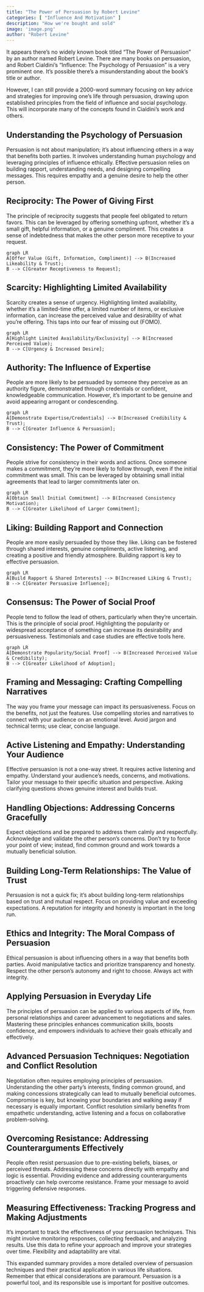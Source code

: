 ```yaml
---
title: "The Power of Persuasion by Robert Levine"
categories: [ "Influence And Motivation" ]
description: "How we're bought and sold"
image: 'image.png'
author: "Robert Levine"
---
```

It appears there's no widely known book titled "The Power of Persuasion" by an author named Robert Levine.  There are many books on persuasion, and Robert Cialdini's "Influence: The Psychology of Persuasion" is a very prominent one.  It's possible there's a misunderstanding about the book's title or author.

However, I can still provide a 2000-word summary focusing on key advice and strategies for improving one's life through persuasion, drawing upon established principles from the field of influence and social psychology. This will incorporate many of the concepts found in Cialdini's work and others.


## Understanding the Psychology of Persuasion

Persuasion is not about manipulation; it's about influencing others in a way that benefits both parties.  It involves understanding human psychology and leveraging principles of influence ethically.  Effective persuasion relies on building rapport, understanding needs, and designing compelling messages. This requires empathy and a genuine desire to help the other person.

## Reciprocity: The Power of Giving First

The principle of reciprocity suggests that people feel obligated to return favors. This can be leveraged by offering something upfront, whether it's a small gift, helpful information, or a genuine compliment. This creates a sense of indebtedness that makes the other person more receptive to your request.

```mermaid
graph LR
A[Offer Value (Gift, Information, Compliment)] --> B(Increased Likeability & Trust);
B --> C[Greater Receptiveness to Request];
```

## Scarcity: Highlighting Limited Availability

Scarcity creates a sense of urgency. Highlighting limited availability, whether it's a limited-time offer, a limited number of items, or exclusive information, can increase the perceived value and desirability of what you're offering. This taps into our fear of missing out (FOMO).

```mermaid
graph LR
A[Highlight Limited Availability/Exclusivity] --> B(Increased Perceived Value);
B --> C[Urgency & Increased Desire];
```

## Authority: The Influence of Expertise

People are more likely to be persuaded by someone they perceive as an authority figure, demonstrated through credentials or confident, knowledgeable communication.  However, it's important to be genuine and avoid appearing arrogant or condescending.

```mermaid
graph LR
A[Demonstrate Expertise/Credentials] --> B(Increased Credibility & Trust);
B --> C[Greater Influence & Persuasion];
```

## Consistency: The Power of Commitment

People strive for consistency in their words and actions.  Once someone makes a commitment, they're more likely to follow through, even if the initial commitment was small.  This can be leveraged by obtaining small initial agreements that lead to larger commitments later on.

```mermaid
graph LR
A[Obtain Small Initial Commitment] --> B(Increased Consistency Motivation);
B --> C[Greater Likelihood of Larger Commitment];
```

## Liking: Building Rapport and Connection

People are more easily persuaded by those they like.  Liking can be fostered through shared interests, genuine compliments, active listening, and creating a positive and friendly atmosphere.  Building rapport is key to effective persuasion.

```mermaid
graph LR
A[Build Rapport & Shared Interests] --> B(Increased Liking & Trust);
B --> C[Greater Persuasive Influence];
```

## Consensus: The Power of Social Proof

People tend to follow the lead of others, particularly when they're uncertain.  This is the principle of social proof.  Highlighting the popularity or widespread acceptance of something can increase its desirability and persuasiveness.  Testimonials and case studies are effective tools here.

```mermaid
graph LR
A[Demonstrate Popularity/Social Proof] --> B(Increased Perceived Value & Credibility);
B --> C[Greater Likelihood of Adoption];
```


##  Framing and Messaging: Crafting Compelling Narratives

The way you frame your message can impact its persuasiveness.  Focus on the benefits, not just the features.  Use compelling stories and narratives to connect with your audience on an emotional level.  Avoid jargon and technical terms; use clear, concise language.


## Active Listening and Empathy: Understanding Your Audience

Effective persuasion is not a one-way street.  It requires active listening and empathy.  Understand your audience's needs, concerns, and motivations.  Tailor your message to their specific situation and perspective.  Asking clarifying questions shows genuine interest and builds trust.


## Handling Objections: Addressing Concerns Gracefully

Expect objections and be prepared to address them calmly and respectfully.  Acknowledge and validate the other person's concerns.  Don't try to force your point of view; instead, find common ground and work towards a mutually beneficial solution.


## Building Long-Term Relationships: The Value of Trust

Persuasion is not a quick fix; it's about building long-term relationships based on trust and mutual respect.  Focus on providing value and exceeding expectations.  A reputation for integrity and honesty is important in the long run.


## Ethics and Integrity: The Moral Compass of Persuasion

Ethical persuasion is about influencing others in a way that benefits both parties.  Avoid manipulative tactics and prioritize transparency and honesty.  Respect the other person's autonomy and right to choose.  Always act with integrity.


## Applying Persuasion in Everyday Life

The principles of persuasion can be applied to various aspects of life, from personal relationships and career advancement to negotiations and sales.  Mastering these principles enhances communication skills, boosts confidence, and empowers individuals to achieve their goals ethically and effectively.

##  Advanced Persuasion Techniques:  Negotiation and Conflict Resolution

Negotiation often requires employing principles of persuasion.  Understanding the other party's interests, finding common ground, and making concessions strategically can lead to mutually beneficial outcomes.  Compromise is key, but knowing your boundaries and walking away if necessary is equally important.  Conflict resolution similarly benefits from empathetic understanding, active listening and a focus on collaborative problem-solving.

##  Overcoming Resistance: Addressing Counterarguments Effectively

People often resist persuasion due to pre-existing beliefs, biases, or perceived threats.  Addressing these concerns directly with empathy and logic is essential.  Providing evidence and addressing counterarguments proactively can help overcome resistance.  Frame your message to avoid triggering defensive responses.

## Measuring Effectiveness: Tracking Progress and Making Adjustments

It's important to track the effectiveness of your persuasion techniques.  This might involve monitoring responses, collecting feedback, and analyzing results.  Use this data to refine your approach and improve your strategies over time.  Flexibility and adaptability are vital.


This expanded summary provides a more detailed overview of persuasion techniques and their practical application in various life situations. Remember that ethical considerations are paramount. Persuasion is a powerful tool, and its responsible use is important for positive outcomes.

